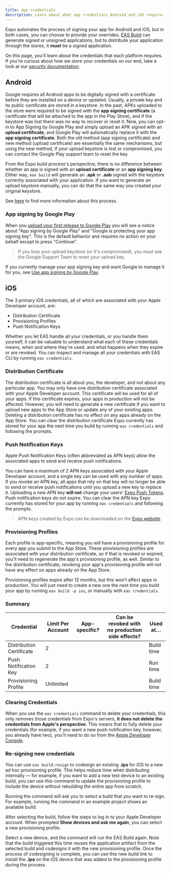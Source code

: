 ```yaml
---
title: App credentials
description: Learn about what app credentials Android and iOS require.
---
```



Expo automates the process of signing your app for Android and iOS, but in both cases, you can choose to provide your overrides. [EAS Build](/build/introduction) can generate signed or unsigned applications, but to distribute your application through the stores, it **must** be a signed application.

On this page, you'll learn about the credentials that each platform requires. If you're curious about how we store your credentials on our end, take a look at our [security documentation](/app-signing/security).

## Android

Google requires all Android apps to be digitally signed with a certificate before they are installed on a device or updated. Usually,
a private key and its public certificate are stored in a keystore. In the past, APKs uploaded to the store were required to be signed with
the **app signing certificate** (a certificate that will be attached to the app in the Play Store), and if the keystore was lost there was no way to
recover or reset it. Now, you can opt-in to App Signing by Google Play and simply upload an APK signed with an **upload certificate**, and Google Play will automatically replace it with the **app signing certificate**. Both the old method (app signing certificate) and new method (upload certificate) are essentially the same mechanisms, but using the new method, if your upload keystore is lost or compromised, you can contact the Google Play support team to reset the key.

From the Expo build process's perspective, there is no difference between whether an app is signed with an **upload certificate** or an **app signing key**. Either way, `eas build` will generate an **.apk** or **.aab** signed with the keystore currently associated with your application. If you want to generate an upload keystore manually, you can do that the same way you created your original keystore.

See [here](https://developer.android.com/studio/publish/app-signing) to find more information about this process.

### App signing by Google Play

When you [upload your first release to Google Play](https://expo.fyi/first-android-submission) you will see a notice about "App signing by Google Play" and "Google is protecting your app signing key". This is the default behavior and requires no action on your behalf except to press "Continue".

> If you lose your upload keystore (or it's compromised), you must ask the Google Support Team to reset your upload key.

If you currently manage your app signing key and want Google to manage it for you, see [Use app signing by Google Play](https://support.google.com/googleplay/android-developer/answer/9842756).

## iOS

The 3 primary iOS credentials, all of which are associated with your Apple Developer account, are:

- Distribution Certificate
- Provisioning Profiles
- Push Notification Keys

Whether you let EAS handle all your credentials, or you handle them yourself, it can be valuable to understand what each of these credentials means, when and where they're used, and what happens when they expire or are revoked. You can inspect and manage all your credentials with EAS CLI by running `eas credentials`.

### Distribution Certificate

The distribution certificate is all about you, the developer, and not about any particular app. You may only have one distribution certificate associated with your Apple Developer account.
This certificate will be used for all of your apps. If this certificate expires, your apps in production will not be affected. However, you will need to generate a new certificate if you want to upload new apps to the App Store or update any of your existing apps. Deleting a distribution certificate has no effect on any apps already on the App Store. You can clear the distribution certificate Expo currently has stored for your app the next time you build by running `eas credentials` and following the prompts.

### Push Notification Keys

Apple Push Notification Keys (often abbreviated as APN keys) allow the associated apps to send and receive push notifications.

You can have a maximum of 2 APN keys associated with your Apple Developer account, and a single key can be used with any number of apps. If you revoke an APN key, all apps that rely on that key will no longer be able to send or receive push notifications until you upload a new key to replace it. Uploading a new APN key **will not** change your users' [Expo Push Tokens](/versions/latest/sdk/notifications#notificationsgetexpopushtokenasync). Push notification keys do not expire. You can clear the APN key Expo currently has stored for your app by running `eas credentials` and following the prompts. 

> APN keys created by Expo can be downloaded on the [Expo website](https://expo.dev/accounts/[account]/settings/credentials).

### Provisioning Profiles

Each profile is app-specific, meaning you will have a provisioning profile for every app you submit to the App Store. These provisioning profiles are associated with your distribution certificate, so if that is revoked or expired, you'll need to regenerate the app's provisioning profile, as well. Similar to the distribution certificate, revoking your app's provisioning profile will not have any effect on apps already on the App Store.

Provisioning profiles expire after 12 months, but this won't affect apps in production. You will just need to create a new one the next time you build your app by running `eas build -p ios`, or manually with `eas credentials`.

### Summary

| Credential               | Limit Per Account | App-specific? | Can be revoked with no production side effects? | Used at…   |
| ------------------------ | ----------------- | ------------- | ----------------------------------------------- | ---------- |
| Distribution Certificate | 2                 | <NoIcon />    | <YesIcon />                                     | Build time |
| Push Notification Key    | 2                 | <NoIcon />    | <NoIcon />                                      | Run time   |
| Provisioning Profile     | Unlimited         | <YesIcon />   | <YesIcon />                                     | Build time |

### Clearing Credentials

When you use the `eas credentials` command to delete your credentials, this only removes those credentials from Expo's servers, **it does not delete the credentials from Apple's perspective**. This means that to fully delete your credentials (for example, if you want a new push notification key, however, you already have two), you'll need to do so from the [Apple Developer Console](https://developer.apple.com/account/resources/certificates/list).

### Re-signing new credentials

You can use `eas build:resign` to codesign an existing **.ipa** for iOS to a new ad hoc provisioning profile. This helps reduce time when distributing internally &mdash; for example, if you want to add a new test device to an existing build, you can use this command to update the provisioning profile to include the device without rebuilding the entire app from scratch.

Running the command will ask you to select a build that you want to re-sign. For example, running the command in an example project shows an available build:

<ImageSpotlight
  alt="Running eas build:resign command shows a list of available builds in a project."
  src="/static/images/eas-build/eas-build-resign.png"
/>

After selecting the build, follow the steps to log in to your Apple Developer account. When prompted **Show devices and ask me again**, you can select a new provisioning profile.

Select a new device, and the command will run the EAS Build again. Note that the build triggered this time reuses the application artifact from the selected build and codesigns it with the new provisioning profile. Once the process of codesigning is complete, you can use this new build link to install the **.ipa** on the iOS device that was added to the provisioning profile during the process.
